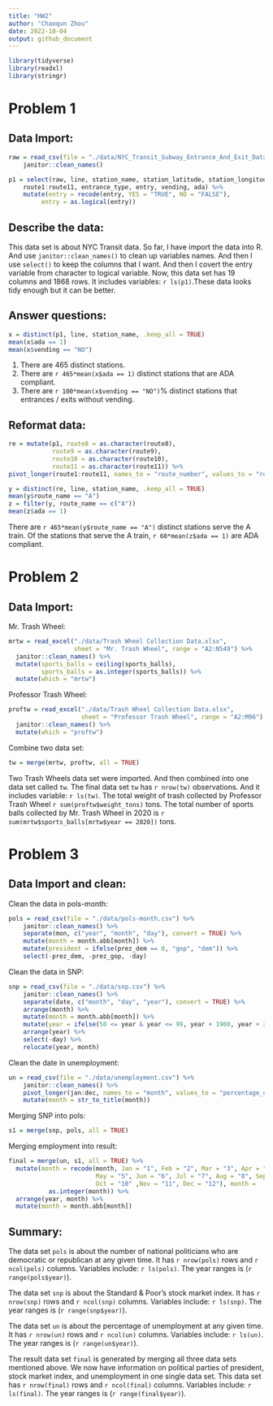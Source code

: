 ```yaml
---
title: "HW2"
author: "Chaoqun Zhou"
date: 2022-10-04
output: github_document
---
```

```r
library(tidyverse)
library(readxl)
library(stringr)
```


# Problem 1

## Data Import:

```r
raw = read_csv(file = "./data/NYC_Transit_Subway_Entrance_And_Exit_Data.csv") %>% 
    janitor::clean_names() 

p1 = select(raw, line, station_name, station_latitude, station_longitude,
    route1:route11, entrance_type, entry, vending, ada) %>% 
    mutate(entry = recode(entry, YES = "TRUE", NO = "FALSE"),
         entry = as.logical(entry)) 
```

## Describe the data:
This data set is about NYC Transit data. So far, I have import the data into R. And use `janitor::clean_names()` to clean up variables names. And then I use `select()` to keep the columns that I want. And then I covert the entry variable from character to logical variable. Now, this data set has 19 columns and 1868 rows. It includes variables: `r ls(p1)`.These data looks tidy enough but it can be better. 

## Answer questions:

```r
x = distinct(p1, line, station_name, .keep_all = TRUE)
mean(x$ada == 1)
mean(x$vending == "NO")
```

1. There are 465 distinct stations. 
2. There are `r 465*mean(x$ada == 1)` distinct stations that are ADA compliant.
3. There are `r 100*mean(x$vending == "NO")`% distinct stations that entrances / exits without vending.

## Reformat data:
```r
re = mutate(p1, route8 = as.character(route8),
            route9 = as.character(route9),
            route10 = as.character(route10),
            route11 = as.character(route11)) %>% 
pivot_longer(route1:route11, names_to = "route_number", values_to = "route_name")
```

```r
y = distinct(re, line, station_name, .keep_all = TRUE)
mean(y$route_name == "A")
z = filter(y, route_name == c("A"))
mean(z$ada == 1)
```

There are `r 465*mean(y$route_name == "A")` distinct stations serve the A train. Of the stations that serve the A train, `r 60*mean(z$ada == 1)` are ADA compliant. 

# Problem 2

## Data Import:

Mr. Trash Wheel:
```r
mrtw = read_excel("./data/Trash Wheel Collection Data.xlsx", 
                  sheet = "Mr. Trash Wheel", range = "A2:N549") %>% 
  janitor::clean_names() %>% 
  mutate(sports_balls = ceiling(sports_balls), 
         sports_balls = as.integer(sports_balls)) %>% 
  mutate(which = "mrtw")
```

Professor Trash Wheel:
```r
proftw = read_excel("./data/Trash Wheel Collection Data.xlsx", 
                    sheet = "Professor Trash Wheel", range = "A2:M96") %>% 
  janitor::clean_names() %>% 
  mutate(which = "proftw")
```

Combine two data set:
```r
tw = merge(mrtw, proftw, all = TRUE)
```

Two Trash Wheels data set were imported. And then combined into one data set called `tw`. The final data set `tw` has `r nrow(tw)` observations. And it includes variable: `r ls(tw)`. The total weight of trash collected by Professor Trash Wheel `r sum(proftw$weight_tons)` tons. The total number of sports balls collected by Mr. Trash Wheel in 2020 is `r sum(mrtw$sports_balls[mrtw$year == 2020])` tons.


# Problem 3

## Data Import and clean:

Clean the data in pols-month:
```r
pols = read_csv(file = "./data/pols-month.csv") %>% 
    janitor::clean_names() %>% 
    separate(mon, c("year", "month", "day"), convert = TRUE) %>% 
    mutate(month = month.abb[month]) %>% 
    mutate(president = ifelse(prez_dem == 0, "gop", "dem")) %>% 
    select(-prez_dem, -prez_gop, -day)
```

Clean the data in SNP:
```r
snp = read_csv(file = "./data/snp.csv") %>% 
    janitor::clean_names() %>% 
    separate(date, c("month", "day", "year"), convert = TRUE) %>%
    arrange(month) %>% 
    mutate(month = month.abb[month]) %>%
    mutate(year = ifelse(50 <= year & year <= 99, year + 1900, year + 2000)) %>%
    arrange(year) %>% 
    select(-day) %>% 
    relocate(year, month)
```

Clean the date in unemployment:
```r
un = read_csv(file = "./data/unemployment.csv") %>% 
    janitor::clean_names() %>% 
    pivot_longer(jan:dec, names_to = "month", values_to = "percentage_of_unemployment") %>% 
    mutate(month = str_to_title(month))
```

Merging SNP into pols:
```r
s1 = merge(snp, pols, all = TRUE)
```

Merging employment into result:
```r
final = merge(un, s1, all = TRUE) %>%
  mutate(month = recode(month, Jan = "1", Feb = "2", Mar = "3", Apr = "4", 
                        May = "5", Jun = "6", Jul = "7", Aug = "8", Sep = "9", 
                        Oct = "10" ,Nov = "11", Dec = "12"), month = 
           as.integer(month)) %>% 
  arrange(year, month) %>% 
  mutate(month = month.abb[month])
```

## Summary:

The data set `pols` is about the number of national politicians who are democratic or republican at any given time. It has `r nrow(pols)` rows and `r ncol(pols)` columns. Variables include: `r ls(pols)`. The year ranges is (`r range(pols$year)`).

The data set `snp` is about the Standard & Poor’s stock market index. It has `r nrow(snp)` rows and `r ncol(snp)` columns. Variables include: `r ls(snp)`. The year ranges is (`r range(snp$year)`).

The data set `un` is about the percentage of unemployment at any given time. It has `r nrow(un)` rows and `r ncol(un)` columns. Variables include: `r ls(un)`. The year ranges is (`r range(un$year)`).

The result data set `final` is generated by merging all three data sets mentioned above. We now have information on political parties of president, stock market index, and unemployment in one single data set. This data set has `r nrow(final)` rows and `r ncol(final)` columns. Variables include: `r ls(final)`. The year ranges is (`r range(final$year)`).










